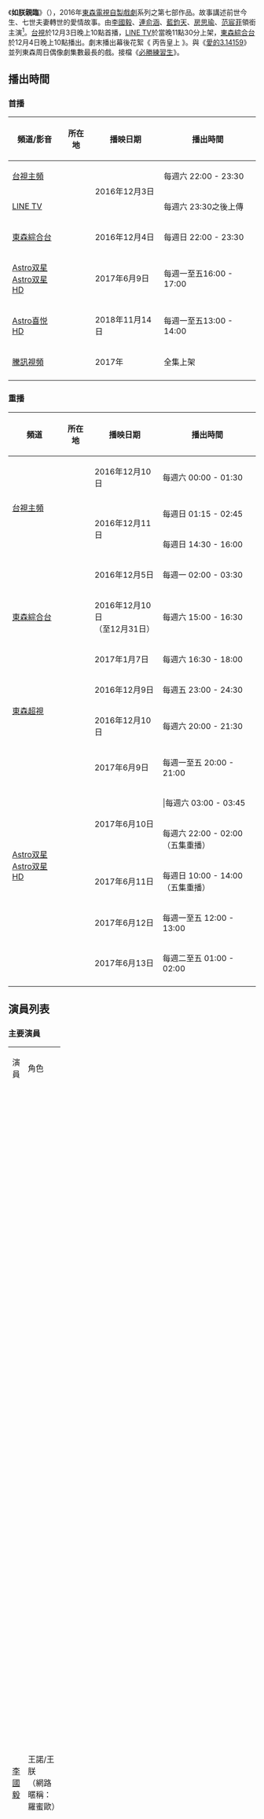 {{Infobox Television
|bgcolour=gold
| show_name            = 如朕親臨
| eng_name             = ''The King Of Romance''
| image                = The King Of Romance.jpg
| caption              = 宣傳海報
| genre                = [[偶像劇|偶像劇]]
| director             = [[陳嘉鴻|陳嘉鴻]]
| episode              = 
| starring             = {{Nowrap begin}}[[李國毅|李國毅]]、[[連俞涵|連俞涵]]、[[藍鈞天|藍鈞天]]<br/>[[房思瑜|房思瑜]]、[[范宸菲|范宸菲]]{{Nowrap end}}
| opentheme            = [[田亞霍|田亞霍]] 《IT'S YOU》
| endtheme             = 田亞霍 《不要再見面》
| produce_year         = 2016年－2017年
| country              = {{ROC-TW}}
| language             = [[中華民國國語|國語]]
| num_seasons          = <!-- or num_series -->
| num_episodes         = 17集
| camera               = 多鏡頭模式
| runtime              = 90分鐘（含廣告）<br/>110分鐘（第17集）
| company              = 劇驕文創事業有限公司
| channel              = [[臺灣電視台|台視主頻]]、[[LINE_TV|LINE TV]]
| picture_format       = [[高清电视|-{zh-tw:高畫質電視;zh-hant:高清電視;zh-hans:高清电视}-]]、[[影片分享網站|影片網站]]
| audio_format         = [[立體聲|立體聲]]
| first_run            = {{TWN}}
| first_aired          = {{start date|2016|12|3}}
| last_aired           = {{end date|2017|4|8}}
| channel_1            = [[東森綜合台|東森綜合台]]
| picture_format_1     = [[標準畫質電視|標準畫質電視]]、[[高清电视|-{zh-tw:高畫質電視;zh-hant:高清電視;zh-hans:高清电视}-]]
| audio_format_1       = [[立體聲|立體聲]]
| first_run_1          = {{TWN}}
| first_aired_1        = {{start date|2016|12|4}}
| last_aired_1         = {{end date|2017|4|9}}
| status               = 
| related              = 
| website              = 
| production_website   =
| imdb_id              = 6413506
}}

《'''如朕親臨'''》（{{lang-en|''The King Of Romance''}}），2016年[[東森電視自製戲劇|東森電視自製戲劇]]系列之第七部作品。故事講述前世今生、七世夫妻轉世的愛情故事。由[[李國毅|李國毅]]、[[連俞涵|連俞涵]]、[[藍鈞天|藍鈞天]]、[[房思瑜|房思瑜]]、[[范宸菲|范宸菲]]領銜主演<ref>{{Cite web |url=https://www.fanily.tw/archives/46446 |title=不再藍瘦香菇！！！台、陸、韓「古今穿梭Style」新劇即將報到啦～ |accessdate=2016-10-28 |archive-date=2017-03-03 |archive-url=https://web.archive.org/web/20170303191753/https://www.fanily.tw/archives/46446 |dead-url=no }}</ref>。[[臺灣電視台|台視]]於12月3日晚上10點首播，[[LINE_TV|LINE TV]]於當晚11點30分上架，[[東森綜合台|東森綜合台]]於12月4日晚上10點播出。劇末播出幕後花絮《 丙告皇上 》。與《[[愛的3.14159|愛的3.14159]]》並列東森周日偶像劇集數最長的戲。接檔《[[必勝練習生|必勝練習生]]》。

== 播出時間 ==
{{Note24hUTC+8}}

=== 首播 ===
{|class="wikitable" style="text-align:center"
|-
!頻道/影音||所在地||播映日期||播出時間
|-
|[[臺灣電視台|台視主頻]]||rowspan=3|{{TWN}}||rowspan=2|2016年12月3日||每週六 22:00 - 23:30
|-
|[[LINE_TV|LINE TV]]||每週六 23:30之後上傳
|-
|[[東森綜合台|東森綜合台]]||2016年12月4日||每週日 22:00 - 23:30
|-
|[[Astro双星|Astro双星<br />Astro双星HD]]||rowspan=2|{{MYS}}||2017年6月9日||每週一至五16:00 - 17:00
|-
|[[Astro喜悦HD|Astro喜悦HD]]||2018年11月14日||每週一至五13:00 - 14:00
|-
|[[騰訊視頻|騰訊視頻]]||{{CHNML}}||2017年||全集上架
|-
|}

=== 重播 ===
{|class="wikitable" style="text-align:center"
|-
!頻道||所在地||播映日期||播出時間
|-
|rowspan=3|[[臺灣電視台|台視主頻]]||rowspan=8|{{TWN}}||2016年12月10日||每週六 00:00 - 01:30
|-
|rowspan=2|2016年12月11日||每週日 01:15 - 02:45
|-
|每週日 14:30 - 16:00
|-
|rowspan=3|[[東森綜合台|東森綜合台]]||2016年12月5日||每週一 02:00 - 03:30
|-
|2016年12月10日<br/>（至12月31日）||每週六 15:00 - 16:30
|-
|2017年1月7日||每週六 16:30 - 18:00
|-
|rowspan=2|[[東森超視|東森超視]]||2016年12月9日||每週五 23:00 - 24:30
|-
|2016年12月10日||每週六 20:00 - 21:30
|-
|rowspan=6|[[Astro双星|Astro双星<br />Astro双星HD]]||rowspan=6|{{MYS}}||2017年6月9日||每週一至五 20:00 - 21:00
|-
|rowspan=2|2017年6月10日|||每週六 03:00 - 03:45
|-
|每週六 22:00 - 02:00<br />（五集重播）
|-
|2017年6月11日||每週日 10:00 - 14:00<br />（五集重播）
|-
|2017年6月12日||每週一至五 12:00 - 13:00
|-
|2017年6月13日||每週二至五 01:00 - 02:00
|-
|}

== 演員列表 ==
=== 主要演員 ===
{|class="wikitable" width="100%" style="text-align:center;"
|- style="background:gold;font-weight:bold;color:black"
|width="7%"|演員||width="8%"|角色||width="46%"|介紹||width="12%"|登場集數
|-
|[[李國毅|李國毅]]||王諾/王朕<br>（網路暱稱：羅蜜歐）||align=left|婦產科主治醫生，同時也是電競高手。喜歡網友茱麗葉的單純、堅強與勇敢。王諾與王朕為雙胞胎兄弟，十五年前兄弟倆在海邊戲水結果哥哥王諾失蹤，王朕因為愧對於王諾，從此以王諾身分活著。一直肩負著兩個人的生命痛苦，覺得在電玩世界中才能卸下面具做真正的自己。原本是個不近人情的人，卻在看到茱麗葉的堅強下漸漸暖化，看到高丙丙遇難就會忍不住想幫忙，並且幫她打造一個家。已得知高丙丙就是戰友茱麗葉。喜歡高丙丙。在去參加競賽時被刺傷。第12集發現兩人互相喜歡，所以和高丙丙交往。15集和丙丙分手，並到日本向丙丙求婚但被拒絕。16集赴越南擔任無國界醫生，3個月後並於該集返國。回國後改名為王朕。17集與丙丙復合，求婚成功並結婚洞房，結局A-丙丙不孕而領養小孩。結局B-丙丙懷孕在產房生下雙胞胎！
|rowspan=3|全劇
|- 
|[[連俞涵|連俞涵]]||高丙丙<br>（網路暱稱：茱麗葉）||align=left|廚藝學校畢業生，凱麗飯店二廚，是電競界的女神。被凱麗飯店解雇後與Bruce創業開甜點店。篤信緣份與因果，相信中國民間傳說「七世夫妻」皆為轉世輪迴，並且以為李如龍就是那位一直出現在自己夢中卻又看不清楚面貌的七世今生的註定情人，在夢中看見王朕。不斷改變王諾的生活，並且受他的幫忙才有地方住。得知王朕就是戰友羅蜜歐，並且被Bruce告白，拒絕了他但後來又答應，與Bruce交往。第十集與Bruce分手，已得知十五年前王諾王朕兄弟倆在海邊戲水的意外，被救起的是王朕而不是王諾。喜歡上王朕。第12集和王朕交往，第13集檢查有子宮早衰的情形，恐會不孕。15集赴日本進修。16集在日本拒絕王朕的求婚，十個月後並於該集返國，開設Haru甜點店，並擔任主廚。17集與王朕復合，答應他的求婚並結婚洞房，結局A-丙丙不孕而領養小孩。結局B-丙丙懷孕在產房生下雙胞胎！
|-
|[[藍鈞天|藍鈞天]]||李如龍<br />（Bruce Li）||align=left|初為廚藝學校講師，後留日成為大廚。在凱麗飯店擔任甜點廚師，後與高丙丙一起創業開甜點店。與王諾姐姐王敏交往，後因王敏劈腿導致隱疾回台治療。被誤會與王諾是曖昧關係，實則與王諾只是單純的好朋友。因為喝醉酒的關係，和沈以樂有過一夜情，和丙丙交往。第10集與高丙丙分手。第13集把甜點店收掉，現在是學校老師和美食節目主持人。第17集得知tiger就是自己的親生兒子，想要彌補以樂還有孩子。
|-
|[[房思瑜|房思瑜]]||沈以樂 ||align=left|婦產科主治醫生，是內外兼具的知性又堅強的美女。非常喜歡李如龍的甜點，並且說只要有他的甜點就不需要另一半了，其實內心孤單。因為喝醉酒的關係，和Bruce有過一夜情。14集懷上了Bruce Li 的孩子。16集生下孩子tiger。||1-11,13-17
|-
|[[范宸菲|范宸菲]]||任愛真 ||align=left|凱麗飯店法務部經理，外表堅強內心柔弱的儍大姐，從小喜歡王諾，是高丙丙的崇拜對象，得知丙丙和王諾犯沖而處處為難她。在第8集王諾負傷參加競賽昏倒，開始對高丙丙感到不滿。本來還不知道王諾就是王朕的事實，但於第11集得知，十分震怒。16集敞開心胸原諒王朕。現在擁有另一位男友。||1-9,11-12,14-16
|-
|}

=== 其他演員 ===
{|class="wikitable" width="100%" style="text-align:center;"
|- style="background:gold;font-weight:bold;color:black"
|width="7%"|演員||width="8%"|角色||width="46%"|介紹||width="12%"|登場集數
|-
|[[楊子儀|楊子儀]]||小方（方文青）||align=left|婦產科醫生，王朕、以樂、愛寶的同事，喜歡愛真。||1-9,11-17
|-
|[[夏語心|夏語心]]||吳百合||align=left|本來是丙丙的閨密、室友。但因大嫂流產誤會王諾，進而與丙丙絕交。12集已和好。16集擔任Haru甜點店的店長。|||1-8,10-14,16-17
|-
|[[何以奇|何以奇]]||阿夢||align=left|丙丙的同學，在居酒屋上班。 ||1-8,10-14,17
|-
|[[方語昕|方語昕]]||秦愛寶||align=left|婦產科醫生，王朕、以樂、小方的同事。||1-7,11,13-16
|-
|[[黃泰安|黃泰安]]||丁曉強||align=left|凱麗飯店大廚，也是丙丙的上司。12集告訴丙丙(茱麗葉)關於懷錶的事情，喜歡百合。||1-4,12-14
|-
|[[吳帆|吳帆]]||王爸||align=left|王諾、王朕、王敏的父親，經營鰻魚池，原一心希望愛真能成為王家媳婦，後來認同了丙丙。||1-2,4-7,9-12,14-17
|-
|[[湯志偉|湯志偉]]||任爸||align=left|任愛真的父親，凱麗飯店董事長，跟王爸是老友。希望王諾娶愛真，愛吃棒棒糖。||2,4,13,16
|-
|[[林史恩|林史恩]]||丙爸||align=left|高丙丙的父親，留了一大筆負債。把房子賣給王諾。||3(照片裡),11-12,15-16
|-
|[[陽靚|陽靚]]||王敏||align=left|王諾、王朕的姊姊，李如龍的前女友。||8-9,14-15
|-
|[[廖海丞|廖海丞]]||阿奇||rowspan=3|丙丙(茱麗葉)的電競網友。||1,5-8,13-14
|-
|[[High咖|High咖]]||阿宏||rowspan=2|5-8,13-14
|-
|[[錢俞安|錢俞安]]||鬼臉
|-

|}

=== 客串演員 ===
{|class="wikitable" width="100%" style="text-align:center;"
|- style="background:gold;font-weight:bold;color:black"
|width="7%"|演員||width="8%"|角色||width="46%"|介紹||width="12%"|登場集數
|-
|[[杜以謙|杜以謙]]、[[李彬|李彬]]（替身）||小王諾、小王朕||align=left|王諾、王朕小時候。||1,6-7,9,12-13，17（回憶裡）
|-
|[[汪采涵|汪采涵]]||小丙丙||align=left|高丙丙小時侯，與王媽學特製炒飯。||1,6-7,12,17（回憶裡）
|-
|[[林小樓|林小樓]]||周秀琴||align=left|王諾、王朕、王敏的母親，曾教丙丙獨家特製炒飯，已離開人世。14集掃墓上的名字。||1-2,6-7,9,12,17（回憶裡）
|-
|[[蔡承邑|蔡承邑]]||水電師傅 ||align=left|幫王諾裝修房子的師傅，因帶女生至王諾下榻的飯店休息引發高丙丙對王諾的誤會。 ||1
|-
|[[李建政|李建政]] || 討債王 ||align=left|高正義之債主，為了討債追到高丙丙的公司,被任經理勸退。 || 1.4
|-
|[[楊昇達|楊昇達]]||大胖||rowspan=3|高丙丙的同事。||rowspan=3|1-4
|-
|[[劉國劭|劉國劭]]||小盧
|-
|[[林柔君|林柔君]]||阿杏
|-
|[[林書涵|林書涵]]||護理師||align=left|婦產科護理師。傳說中的不孝女阿推。||1,5,13
|-
|[[李國毅|李國毅]]||夏秉震||align=left|王朕的前世，葉麗雪的男友。||rowspan=2|14-17（懷錶裡）
|-
|[[連俞涵|連俞涵]]||葉麗雪||align=left|高丙丙的前世，夏秉震的女友。
|-
|[[劉引商|劉引商]]||徐婆婆||align=left|本來是懷錶的主人，後來因為把懷錶賣給了丙丙。進而與王朕和丙丙認識，後來告知了兩人懷錶「夏天雪奇蹟」的故事。 ||14-16
|-
|[[金美滿|金美滿]]||吳奶奶||align=left|王朕的卵巢癌末期病人，也是Bruce甜點店的房東。||5, 11（錄影畫面）, 12（錄影畫面）, 13
|-
|[[林茉曦|林茉曦]]||佩佩（祝英台）||align=left|Haru甜點店的員工，喜歡玩電玩。17集羅密歐與茱麗葉是祝英台的手下敗將。||16-17
|-
|}

== 電視劇歌曲 ==
{|class="wikitable" style="width:80%;text-align:center"
|- style="background:gold;font-weight:bold;color:black"
|style="width:10%"|曲別||style="width:15%"|歌名||style="width:10%"|演唱者||style="width:12%"|作詞||style="width:12%"|作曲 
|-
|片頭曲|| IT'S YOU||rowspan=3| [[田亞霍|田亞霍]] || 田亞霍、高郁潔、[[陳思翰_(音樂人)|HANS陳思翰]] || [[陳思翰_(音樂人)|HANS陳思翰]]
|-
|片尾曲|| 不要再見面||rowspan=2| 田亞霍、高郁潔 ||rowspan=2| 田亞霍
|-
|rowspan=5|插曲|| 打勾勾
|-
| 唯一 || [[李國毅|李國毅]] || colspan=2|田亞霍
|-
| 句點 || [[王艷薇|王艷薇]] || [[王雅君|王雅君]]、[[鄧福如|鄧福如]] || [[何官錠|何官錠]]、鄧福如
|-
| 忙著說再見 || [[顏力妃|顏力妃]] || 顏力妃、鄔裕康 || 顏力妃
|-
| Girls can too || Tyler Van Den Berg || ||
|}

== 收視率 ==
=== 台視週六首播收視率 ===
{|class="wikitable" style="text-align:center;"
|-
!播出日期||集數||平均收視||排名||備註
|-
|2016年12月3日|| 1 || {{color|blue|'''0.74'''}}|| 4 ||
|- 
|2016年12月10日|| 2 ||1.02 || 3 ||同時段民視收視率0.95
|-
|2016年12月17日|| 3 || 0.84 || 4 ||
|-
|2016年12月24日|| 4 || 0.86 || 4 ||
|-
! colspan=5 | 2016年12月31日，台視因播出《2017花Young台中跨年晚會后里現場》，故本劇暫停播出一次
|-
|2017年1月7日|| 5 ||1.05|| 4||
|-
|2017年1月14日|| 6 || 1.04 || 4 ||
|-
|2017年1月21日|| 7 || 1.02 || 4 ||因播出《第12屆KKBOX數位音樂風雲榜》，順延至22:30播出
|-
! colspan=5 | 2017年1月28日適逢農曆年節假期，台視因播出《初一2017超級巨星紅白藝能大賞》，故本劇暫停播出一次
|-
|2017年2月4日|| 8 || 1.56||2||同時段華視收視率1.25。花絮收視1.01
|-
|2017年2月11日|| 9|| 1.39 ||3||同時段民視收視率1.12
|-
|2017年2月18日|| 10 || 1.44 || 2 ||同時段民視收視率1.23
|-
|2017年2月25日|| 11 || 1.27 || 3 ||同時段民視收視率1.17。東森週日收視：0.71
|-
|2017年3月4日|| 12 || 1.29 || 3 ||同時段民視收視率1.18
|-
|2017年3月11日|| 13|| 1.43 || 3 ||同時段華視收視率1.34。東森週日收視：0.70
|-
|2017年3月18日|| 14 || 1.16 || 4 ||
|-
|2017年3月25日|| 15 || 1.27 || 4 ||東森週日收視：0.69
|-
|2017年4月1日|| 16 || 1.01 || 4 ||東森週日收視：0.85
|-
|2017年4月8日|| 17 || {{color|red|'''1.77 '''}} || 2 ||最終回（雙結局版），延長播出20分鐘。<br/>同時段華視收視率1.43，東森週日收視：1.00，花絮收視0.90
創東森週六偶像劇最高收視
|-
!colspan=2|平均收視率|| 1.19 || - ||創東森週六偶像劇最高平均收視
|}
* <small>同時段節目：[[華視主頻|華視]]《[[天才衝衝衝|天才衝衝衝]]》、[[民視無線台|民視]]《[[舞力全開_(節目)|舞力全開]]》、[[中視_(頻道)|中視]]《[[綜藝玩很大|綜藝玩很大]]》、[[TVBS歡樂台|TVBS歡樂台]]《[[在一起，就好|在一起，就好]]》/《[[酸甜之味|酸甜之味]]》、[[公視主頻|公視]]《[[酸甜之味|酸甜之味]]》
* 由[[AC尼尔森|AC尼尔森]]調查，調查範圍是四歲以上收看電視之觀眾  。
* 資料來源：[http://dorama.info/tw/drama/d_rate.php/ 台灣-偶像劇場]{{Wayback|url=http://dorama.info/tw/drama/d_rate.php/ |date=20160929204008 }}、[https://twncarat.wordpress.com/category/%E9%9B%BB%E8%A6%96%E8%A7%80%E5%AF%9F%E7%AA%97/ 凱絡媒體週報]{{Wayback|url=https://twncarat.wordpress.com/category/%E9%9B%BB%E8%A6%96%E8%A7%80%E5%AF%9F%E7%AA%97/ |date=20160529055846 }}、[[AC尼尔森|AC尼尔森]]</small>

== 取景 ==
*開南大學
*救國團宿舍區
*梧棲童綜合醫院
*台北市杭州南路一段14巷
*台北市松勇路信義安康社區公園
*臺中港酒店
*秋紅谷公園
*西屯區街道
*大安海水浴場

同時，台中市政府也提供相關的拍攝支援。

== 製作團隊 ==
* 出品人：范瑞穎、鄭士俊
* 總監製：楊秋蘭、賴秀貞
* 監製：賀淑婷、吳佳蓉
* 統籌：趙天豪
* 導演：[[陳嘉鴻|陳嘉鴻]]
* 副導演：李孔尉
* 編劇統籌：[[賀淑婷|賀淑婷]]
* 編劇：[[李登雅|李登雅]]、[[陳萱|陳萱]]、[[方婕|方婕]]
* 製作人：廖健行
* 執行製作：李佳哲
* 編審：邱詩怡
* 企劃：陳儀娥
* 製作公司：劇驕製作
* 冠名贊助單位：
** 台視：大誠保險經紀人
** 東森：Chocola BB

== 出版書籍 ==
*《如朕親臨 原創小說》／出版日期：2017年／作者：東森創作、溫喜樂／出版社：青文出版社股份有限公司／ISBN 9789863564133
*《如朕親臨劇照寫真書》／出版日期：2017年／作者：東森創作／出版社：人類智庫

== 參考資料 ==
{{reflist}}

== 外部連結 ==
* {{official|http://www.ttv.com.tw/drama16/TheKingOfRomance/default.asp}}－台視
* {{official|http://blog.ebc.net.tw/apps/kingroman/}}－東森
* {{Facebook|2016TheKingOfRomance}}
* [https://tv.line.me/thekingofromance 如朕親臨LINE TV頻道]{{Wayback|url=https://tv.line.me/thekingofromance |date=20161220213936 }}

{{電視節目的變遷	
|電視台= {{TWN}} [[臺灣電視台|台視主頻]]
|播放檔次= [[台視周六優質戲劇|周六優質戲劇]]
|節目名稱= 如朕親臨<br/>（2016年12月3日－2017年4月8日）
|上一節目= [[必勝練習生|必勝練習生]]<br/>（2016年7月30日－2016年11月12日）<br/>[[必勝練習生|必勝練習生特輯]]<br/>（2016年11月19日）<hr/>[[第53屆金馬獎|第53屆金馬獎頒獎典禮]]<br/>（2016年11月26日）
|下一節目= [[鐘樓愛人|鐘樓愛人]]<br/>（2017年4月15日－2017年7月29日）
}}
{{電視節目的變遷	
|電視台= {{TWN}} [[東森綜合台|東森綜合台]]
|播放檔次= 每週日 22:00 - 23:30
|節目名稱= 如朕親臨<br/>（2016年12月4日－2017年4月9日）
|上一節目= [[必勝練習生|必勝練習生]]<br/>（2016年7月31日－2016年11月13日）<br/>[[必勝練習生|必勝練習生特輯]]<br/>（2016年11月20日）<hr/>[[天才衝衝衝|天才衝衝衝]]<br/>（2016年11月27日）
|下一節目= [[鐘樓愛人|鐘樓愛人]]<br/>（2017年4月16日－2017年7月30日）
}}
{{電視節目的變遷	
|電視台= {{TWN}} [[東森超視|東森超視]]
|播放檔次= 每週五 23:00 - 24:30
|節目名稱= 如朕親臨<br/>（2016年12月9日－2017年4月14日）
|上一節目= [[必勝練習生|必勝練習生]]<br/>（2016年8月5日－2016年12月2日）
|下一節目= [[鐘樓愛人|鐘樓愛人]]<br/>（2017年4月21日－2017年8月4日）
}}

{{電視節目的變遷
|電視台= {{MYS}} [[Astro双星|Astro双星、Astro双星HD]]
|播放檔次= 每週一至週五 16:00 - 17:00
|節目名稱= 如朕親臨<br/>（2017年6月9日－2017年7月15日）
|上一節目= [[浮士德的微笑|浮士德的微笑]]<br/>（2017年4月27日－2017年6月8日）
|下一節目= [[最好的我們_(网络剧)|最好的我們]]<br/>（2017年7月18日－2017年8月18日）<hr/>[[我的愛情不平凡|我的愛情不平凡]]<br/>（2017年8月21日－2017年10月2日）
}}

{{電視節目的變遷
|電視台 = {{MYS}} [[Astro喜悦HD|Astro喜悦HD]]
|播放檔次 = 每週一至週五 13:00 - 14:00
|節目名稱 = 如朕親臨<br/>（2018年11月14日-2018年12月20日）
|上一節目 = [[極品絕配|極品絕配]]<br/>（2018年9月6日－2018年10月24日）<hr/>[[植劇場－戀愛沙塵暴|戀愛沙塵暴]]<br/>（2018年10月25日-2018年11月13日）
|下一節目 = [[麻醉風暴2|麻醉風暴2]]<br/>（2018年12月21日-2019年1月8日）<hr/>[[已讀不回的戀人|已讀不回的戀人]]<br/>（2019年1月9日-2019年）
}}

{{電視節目的變遷	
|電視台    = {{TWN}} [[東森戲劇台|東森戲劇台]]
|播放檔次  = 每週六 20:00 - 22:00 <br> 2021年8月28日起改為每週六至週日 6:00 - 8:00
|節目名稱  = 如朕親臨 <br/> （2021年7月31日－）
|上一節目  = [[愛情白皮書|愛情白皮書]] <br/>（2021年5月8日－2021年7月24日）
|下一節目  = [[王牌辯護人|王牌辯護人]] <br>（每週六 20:00 - 22:00）<br/>（2021年8月28日－）
}}

{{台視周六優質戲劇}}
{{東森電視戲劇}}
{{DEFAULTSORT:Ru如}}
[[Category:台灣偶像劇|Category:台灣偶像劇]]
[[Category:中文連續劇|Category:中文連續劇]]
[[Category:2016年台灣電視劇集|Category:2016年台灣電視劇集]]
[[Category:台視電視劇|Category:台視電視劇]]
[[Category:東森電視劇|Category:東森電視劇]]
[[Category:醫生主角題材電視劇|Category:醫生主角題材電視劇]]
[[Category:雙胞胎題材電視劇|Category:雙胞胎題材電視劇]]
[[Category:冒用身分題材電視劇|Category:冒用身分題材電視劇]]